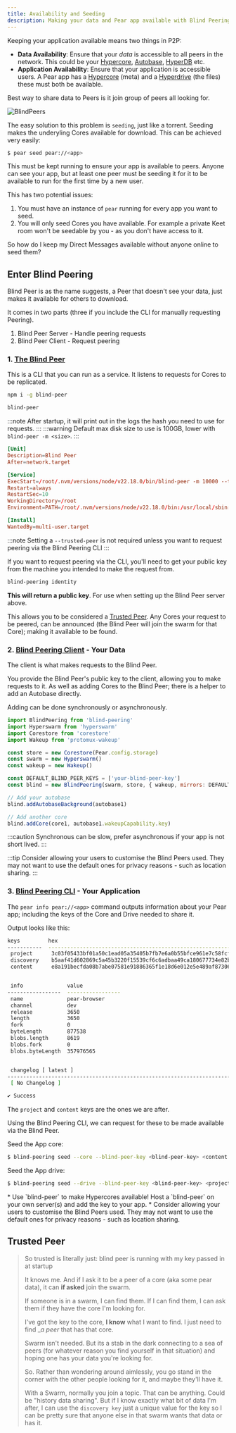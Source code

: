 ```yaml
---
title: Availability and Seeding
description: Making your data and Pear app available with Blind Peering
---
```


Keeping your application available means two things in P2P:

* **Data Availability**: Ensure that your _data_ is accessible to all peers in the network. This could be your [Hypercore](/reference/hypercore), [Autobase](/reference/autobase), [HyperDB](/reference/hyperdb) etc.
* **Application Availability**: Ensure that your application is accessible users. A Pear app has a [Hypercore](/reference/hypercore) (meta) and a [Hyperdrive](/reference/Hyperdrive) (the files) these must both be available.

Best way to share data to Peers is it join group of peers all looking for.

![BlindPeers](/visuals/blind-peers.png)

The easy solution to this problem is `seeding`, just like a torrent. Seeding makes the underyling Cores available for download. This can be achieved very easily:

```bash
$ pear seed pear://<app>
```

This must be kept running to ensure your app is available to peers.
Anyone can see your app, but at least one peer must be seeding it for it to be available to run for the first time by a new user.

This has two potential issues:

1. You must have an instance of `pear` running for every app you want to seed.
2. You will only seed Cores you have available. For example a private Keet room won't be seedable by you - as you don't have access to it.

So how do I keep my Direct Messages available without anyone online to seed them?

## Enter Blind Peering

Blind Peer is as the name suggests, a Peer that doesn't see your data, just makes it available for others to download.

It comes in two parts (three if you include the CLI for manually requesting Peering).
1. Blind Peer Server - Handle peering requests
2. Blind Peer Client - Request peering

### 1. [The Blind Peer](https://github.com/holepunchto/blind-peer)

This is a CLI that you can run as a service.
It listens to requests for Cores to be replicated.

```sh
npm i -g blind-peer

blind-peer
```

:::note
After startup, it will print out in the logs the hash you need to use for requests.
:::
:::warning
Default max disk size to use is 100GB, lower with `blind-peer -m <size>`.
:::

```toml
[Unit]
Description=Blind Peer
After=network.target

[Service]
ExecStart=/root/.nvm/versions/node/v22.18.0/bin/blind-peer -m 10000 --trusted-peer <your-id>
Restart=always
RestartSec=10
WorkingDirectory=/root
Environment=PATH=/root/.nvm/versions/node/v22.18.0/bin:/usr/local/sbin:/usr/local/bin:/usr/sbin:/usr/bin:/sbin:/bin

[Install]
WantedBy=multi-user.target
```

:::note
Setting a `--trusted-peer` is not required unless you want to request peering via the Blind Peering CLI
:::

If you want to request peering via the CLI, you'll need to get your public key from the machine you intended to make the request from.

```sh
blind-peering identity
```

**This will return a public key**. For use when setting up the Blind Peer server above.

This allows you to be considered a [Trusted Peer](#trusted-peer). Any Cores your request to be peered, can be announced (the Blind Peer will join the swarm for that Core); making it available to be found.

### 2. [Blind Peering Client](https://github.com/holepunchto/blind-peering) - Your Data

The client is what makes requests to the Blind Peer.

You provide the Blind Peer's public key to the client, allowing you to make requests to it. As well as adding Cores to the Blind Peer; there is a helper to add an Autobase directly.

Adding can be done synchronously or asynchronously.

```js
import BlindPeering from 'blind-peering'
import Hyperswarm from 'hyperswarm'
import Corestore from 'corestore'
import Wakeup from 'protomux-wakeup'

const store = new Corestore(Pear.config.storage)
const swarm = new Hyperswarm()
const wakeup = new Wakeup()

const DEFAULT_BLIND_PEER_KEYS = ['your-blind-peer-key']
const blind = new BlindPeering(swarm, store, { wakeup, mirrors: DEFAULT_BLIND_PEER_KEYS })

// Add your autobase
blind.addAutobaseBackground(autobase1)

// Add another core
blind.addCore(core1, autobase1.wakeupCapability.key)
```

:::caution
Synchronous can be slow, prefer asynchronous if your app is not short lived.
:::

:::tip
Consider allowing your users to customise the Blind Peers used. They may not want to use the default ones for privacy reasons - such as location sharing.
:::

### 3. [Blind Peering CLI](https://github.com/holepunchto/blind-peering-cli) - Your Application

The `pear info pear://<app>` command outputs information about your Pear app; including the keys of the Core and Drive needed to share it.

Output looks like this:

```bash
keys         hex
-----------  ------------------------------------------------------------------
 project      3c03f05433bf01a50c1ead05a35405b7fb7e6a0b55bfce961e7c58fcf3f5e831
 discovery    b5aaf41d602869c5a45b3220f15539cf6c6adbaa49ca180677734e82b9b93e41
 content      e8a191becfda08b7abe07581e91886365f1e18d6e012e5e489af87306d191203


 info              value
-----------------  -----------------
 name              pear-browser
 channel           dev
 release           3650
 length            3650
 fork              0
 byteLength        877538
 blobs.length      8619
 blobs.fork        0
 blobs.byteLength  357976565


 changelog [ latest ]
-------------------------------------------------------------------------------
 [ No Changelog ]

✔ Success
```

The `project` and `content` keys are the ones we are after.

Using the Blind Peering CLI, we can request for these to be made available via the Blind Peer.

Seed the App core:
```bash
$ blind-peering seed --core --blind-peer-key <blind-peer-key> <content key>
```

Seed the App drive:
```bash
$ blind-peering seed --drive --blind-peer-key <blind-peer-key> <project key>
```

<Aside type="tip" title="tldr;" icon="starlight">
* Use `blind-peer` to make Hypercores available! Host a `blind-peer` on your own server(s) and add the key to your app.
* Consider allowing your users to customise the Blind Peers used. They may not want to use the default ones for privacy reasons - such as location sharing.
</Aside>

## Trusted Peer

> So trusted is literally just: blind peer is running with my key passed in at startup
>
> It knows me. And if I ask it to be a peer of a core (aka some pear data), it can __if asked__ join the swarm.
>
> If someone is in a swarm, I can find them. If I can find them, I can ask them if they have the core I'm looking for.
>
> I've got the key to the core, __I know__ what I want to find. I just need to find __a peer_ that has that core.
>
> Swarm isn't needed. But its a stab in the dark connecting to a sea of peers (for whatever reason you find yourself in that situation) and hoping one has your data you're looking for.
>
> So. Rather than wondering around aimlessly, you go stand in the corner with the other people looking for it, and maybe they'll have it.
>
> With a Swarm, normally you join a topic. That can be anything. Could be "history data sharing". But if I know exactly what bit of data I'm after, I can use the `discovery key` just a unique value for the key so I can be pretty sure that anyone else in that swarm wants that data or has it.
